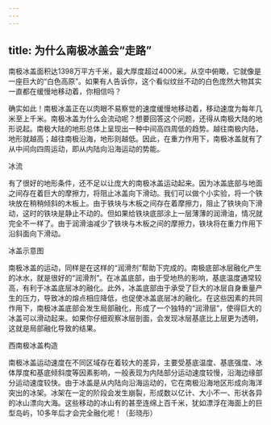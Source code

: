 ```yaml
---
---
---
```

title: 为什么南极冰盖会“走路”
---




南极冰盖面积达1398万平方千米，最大厚度超过4000米。从空中俯瞰，它就像是一座巨大的“白色高原”。如果有人告诉你，这个看似纹丝不动的白色庞然大物其实一直都在缓慢地移动着，你相信吗？



确实如此！南极冰盖正在以肉眼不易察觉的速度缓慢地移动着，移动速度为每年几米至上千米。南极冰盖为什么会流动呢？想要回答这个问题，还得从南极大陆的地形说起。南极大陆的地形总体上呈现出一种中间高四周低的趋势。越往南极内陆，地形就越高；越往南极沿海，地形则越低。因此，在重力作用下，南极冰盖就有了从中间向四周运动，即从内陆向沿海运动的势能。

冰流



有了很好的地形条件，还不足以让庞大的南极冰盖运动起来。因为冰盖底部与地面之间存在着巨大的摩擦力，将阻止冰盖向下滑动。我们可以做个小实验，将一个铁块放在稍稍倾斜的木板上。由于铁块与木板之间存在着摩擦力，阻止了铁块向下滑动，这时的铁块是静止不动的。但如果给铁块底部涂上一层薄薄的润滑油，情况就完全不一样了。由于润滑油减少了铁块与木板之间的摩擦力，铁块将在重力作用下沿斜面向下滑动。

冰盖示意图



南极冰盖的运动，同样是在这样的“润滑剂”帮助下完成的。南极底部冰层融化产生的冰水，就是很好的“润滑剂”。在冰盖底部，由于受地热的影响，基底温度通常较高，有利于冰盖底层冰的融化。此外，冰盖底部由于承受了巨大的冰层自身重量产生的压力，导致冰的熔点相应降低，也促使冰盖底层冰的融化。在这些因素的共同作用下，南极冰盖底部会发生局部融化，形成了一个独特的“润滑层”，使得巨大的冰盖可以滑动起来。如果你仔细观察冰层剖面，会发现冰层基底比上层更为透明，这就是局部融化导致的结果。

西南极冰盖构造



南极冰盖运动速度在不同区域存在着较大的差异，主要受基底温度、基底强度、冰体厚度和基底倾斜度等因素影响，一般表现为内陆部分运动速度较慢，沿海边缘部分运动速度较快。由于冰盖是从内陆向沿海运动的，它在南极沿海地区形成向海洋突出的冰架。冰架在一定的阶段会发生崩裂，形成数以亿计、大小不一、形状各异的冰山漂向大海。这些移动的冰山有的甚至连绵上百千米，犹如漂浮在海面上的巨型岛屿，10多年后才会完全融化呢！（彭晓彤）